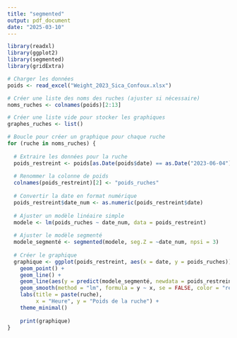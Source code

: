```yaml
---
title: "segmented"
output: pdf_document
date: "2025-03-10"
---
```





```r
library(readxl)
library(ggplot2)
library(segmented)
library(gridExtra)

# Charger les données
poids <- read_excel("Weight_2023_Sica_Confoux.xlsx")

# Créer une liste des noms des ruches (ajuster si nécessaire)
noms_ruches <- colnames(poids)[2:13]

# Créer une liste vide pour stocker les graphiques
graphes_ruches <- list()

# Boucle pour créer un graphique pour chaque ruche
for (ruche in noms_ruches) {
  
  # Extraire les données pour la ruche
  poids_restreint <- poids[as.Date(poids$date) == as.Date("2023-06-04"), c("date", ruche)]
  
  # Renommer la colonne de poids
  colnames(poids_restreint)[2] <- "poids_ruches"
  
  # Convertir la date en format numérique
  poids_restreint$date_num <- as.numeric(poids_restreint$date)
  
  # Ajuster un modèle linéaire simple
  modele <- lm(poids_ruches ~ date_num, data = poids_restreint)
  
  # Ajuster le modèle segmenté
  modele_segmenté <- segmented(modele, seg.Z = ~date_num, npsi = 3)
  
  # Créer le graphique
  graphique <- ggplot(poids_restreint, aes(x = date, y = poids_ruches)) +
    geom_point() +
    geom_line() +
    geom_line(aes(y = predict(modele_segmenté, newdata = poids_restreint)), color = "blue") +
    geom_smooth(method = "lm", formula = y ~ x, se = FALSE, color = "red") +  # Régression linéaire globale
    labs(title = paste(ruche), 
         x = "Heure", y = "Poids de la ruche") +
    theme_minimal()
  
    print(graphique)
}


```